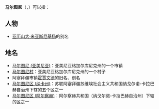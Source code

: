 '''马尔图尼'''（{{lang-hy|Մարտունի}}，{{lang-az|Martuni}}）可以指：

== 人物 ==
* [[亚历山大·米亚斯尼基扬|亚历山大·米亚斯尼基扬]]的别名

== 地名 ==
* [[马尔图尼_(亚美尼亚)|马尔图尼 (亚美尼亚)]]：亚美尼亚格加尔库尼克州的一个市镇
* [[马尔图尼村|马尔图尼村]]：亚美尼亚格加尔库尼克州的一个村子
* 阿塞拜疆市镇[[霍賈文德|霍賈文德]]的旧名、别名
* [[马尔图尼区_(纳卡州)|马尔图尼区 (纳卡州)]]：苏联阿塞拜疆苏维埃社会主义共和国纳戈尔诺-卡拉巴赫自治州下辖的五个区之一
* [[马尔图尼区_(阿尔察赫)|马尔图尼区 (阿尔察赫)]]：阿尔察赫共和国（纳戈尔诺-卡拉巴赫自治州）下辖的区之一

{{消歧义|M|cat=四字地名消歧义}}